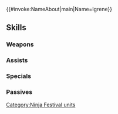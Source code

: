 {{#invoke:NameAbout|main|Name=Igrene}}{{HeroPage Tabs}}
{{Hero Infobox
|Name=Igrene
|Title=Ninja of Nabata
|WeaponType=Colorless Dagger
|MoveType=Flying
|Origin=Fire Emblem: The Binding Blade
|Gender=Female
|actorEN=Krizia Bajos
|actorJP=原由実
|artist=cuboon
|additionDate=November 4, 2021
|releaseDate=November 5, 2021
|cv1=5
|cv2=1000300
|TagID=忍者イグレーヌ
|InternalID=726
|Properties=special,specRate_202502
|description=Daughter of Hawkeye and protector of Nabata. She appreciates the utility of the ninja garb and the mobility it grants. Appears in Fire Emblem: The Binding Blade.
}}
{{Stats Page
|Lv1HP=18|Lv1ATK=10|Lv1SPD=8|Lv1DEF=5|Lv1RES=8
|GRHP=50|GRATK=75|GRSPD=70|GRDEF=40|GRRES=50
}}
==Skills==
===Weapons===
{{Weapons Table
|weapon1=Iron Dagger
|weapon1Default=1
|weapon1Unlock=1
|weapon2=Steel Dagger
|weapon2Default=2
|weapon2Unlock=2
|weapon3=Silver Dagger
|weapon3Default=4
|weapon3Unlock=3
|weapon4=Nabata Kunai
|weapon4Default=5
|weapon4Unlock=5
}}
===Assists===
{{Assists Table}}
===Specials===
{{Specials Table
|special1=New Moon
|special1Default=4
|special1Unlock=3
|special2=Luna
|special2Unlock=4
}}
===Passives===
{{Passives Table
|passiveA1=C Duel Flying 1
|passiveA2=C Duel Flying 2
|passiveA3=C Duel Flying 3
|passiveA4=C Duel Flying 4
|passiveA1Unlock=2
|passiveA2Unlock=3
|passiveA3Unlock=4
|passiveA4Unlock=5
|passiveC1=Spd/Def Rein 1
|passiveC2=Spd/Def Rein 2
|passiveC3=Spd/Def Rein 3
|passiveC1Unlock=3
|passiveC2Unlock=4
|passiveC3Unlock=5
}}
{{Heroes Navbox}}
[[Category:Ninja Festival units]]